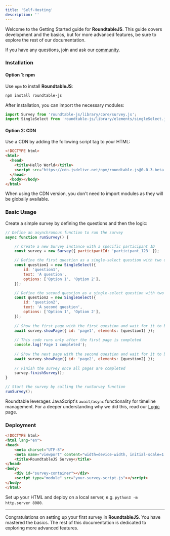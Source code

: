 ```yaml
---
title: 'Self-Hosting'
description: ''
---
```


Welcome to the Getting Started guide for **RoundtableJS**. This guide covers development and the basics, but for more advanced features, be sure to explore the rest of our documentation.

<Tip>If you have any questions, join and ask our [community](https://github.com/roundtableAI/roundtable-js).</Tip>

### Installation

#### Option 1: npm

Use `npm` to install **RoundtableJS**:

```bash
npm install roundtable-js
```

After installation, you can import the necessary modules:

```javascript
import Survey from 'roundtable-js/library/core/survey.js';
import SingleSelect from 'roundtable-js/library/elements/singleSelect.js';
```

#### Option 2: CDN

Use a CDN by adding the following script tag to your HTML:

```html
<!DOCTYPE html>
<html>
  <head>
    <title>Hello World</title>
    <script src="https://cdn.jsdelivr.net/npm/roundtable-js@0.0.3-beta.0/dist/bundle.js"></script>
  </head>
  <body></body>
</html>
```

When using the CDN version, you don't need to import modules as they will be globally available.

### Basic Usage

Create a simple survey by defining the questions and then the logic:

```javascript
// Define an asynchronous function to run the survey
async function runSurvey() {

    // Create a new Survey instance with a specific participant ID
    const survey = new Survey({ participantId: 'participant_123' });

    // Define the first question as a single-select question with two options
    const question1 = new SingleSelect({
        id: 'question1',
        text: 'A question',
        options: ['Option 1', 'Option 2'],
    });

    // Define the second question as a single-select question with two options
    const question2 = new SingleSelect({
        id: 'question2',
        text: 'A second question',
        options: ['Option 1', 'Option 2'],
    });
    
    // Show the first page with the first question and wait for it to be answered
    await survey.showPage({ id: 'page1', elements: [question1] });
    
    // This code runs only after the first page is completed
    console.log('Page 1 completed');
    
    // Show the next page with the second question and wait for it to be answered
    await survey.showPage({ id: 'page2', elements: [question2] });
    
    // Finish the survey once all pages are completed
    survey.finishSurvey();
}

// Start the survey by calling the runSurvey function
runSurvey();
```

<Tip> Roundtable leverages JavaScript's ```await/async``` functionality for timeline management. For a deeper understanding why we did this, read our [Logic](logic) page. </Tip>

### Deployment

```html
<!DOCTYPE html>
<html lang="en">
<head>
    <meta charset="UTF-8">
    <meta name="viewport" content="width=device-width, initial-scale=1.0">
    <title>RoundtableJS Survey</title>
</head>
<body>
    <div id="survey-container"></div>
    <script type="module" src="your-survey-script.js"></script>
</body>
</html>
```

Set up your HTML and deploy on a local server, e.g. `python3 -m http.server 8080`.

---

Congratulations on setting up your first survey in **RoundtableJS**. You have mastered the basics. The rest of this documentation is dedicated to exploring more advanced features.